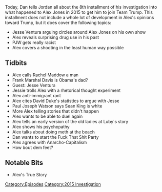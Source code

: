 {{Episode
    | title             = August 19-26, 2015
    | caption           = [https://knowledgefight.libsyn.com/knowledge-fight-aug-19-26-2015 Listen to this episode on Libsyn]
    | episodeNumber     = 62
    | length            = 03:29:08
    | airDate           = July 10, 2017
    | coverageStartDate = August 19, 2015
    | coverageEndDate   = August 26, 2015
    | episodeType       = [[:Category:2015 Investigation|2015 Investigation]]
    | appearance        = [[Rachel Maddow]], [[Frank Marshal Davis]], [[Jesse Ventura]], [[David Duke]], [[Paul Joseph Watson]], [[Sean King]]
    | beverage          = Azul Coconut Juice
    | previousEpisode   = [[61: July 5, 2017]]
    | nextEpisode       = [[TWTWYTT Special]]
}}

{{Stub}}

Today, Dan tells Jordan all about the 8th installment of his investigation into what happened to Alex Jones in 2015 to get him to join Team Trump. This installment does not include a whole lot of development in Alex's opinions toward Trump, but it does cover the following topics:

*Jesse Ventura arguing circles around Alex Jones on his own show
*Alex reveals surprising drug use in his past
*PJW gets really racist
*Alex covers a shooting in the least human way possible

==Tidbits==

*Alex calls Rachel Maddow a man
*Frank Marshal Davis is Obama's dad?
*Guest: Jesse Ventura
*Jessie trolls Alex with a rhetorical thought experiment
*Alex anti-immigrant rant
*Alex cites David Duke's statistics to argue with Jesse
*Paul Joseph Watson says Sean King is white
*More Alex telling stories that didn't happen
*Alex wants to be able to duel again
*Alex tells an early version of the old ladies at Luby's story
*Alex shows his psychopathy
*Alex talks about doing meth at the beach
*Dan wants to start the Fuck That Shit Party
*Alex agrees with Anarcho-Capitalism
*How bout dem feet?

==Notable Bits==

*Alex's True Story

[[Category:Episodes]]
[[Category:2015 Investigation]]